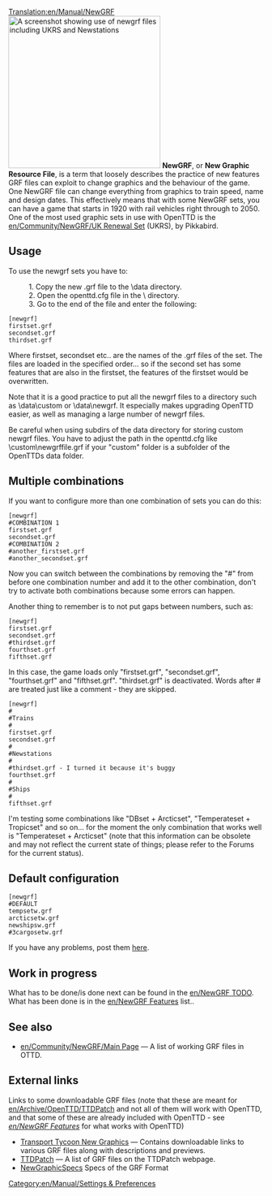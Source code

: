 [[Translation:en/Manual/NewGRF]]
[[File:en/Manual/Newgrfexampless.png|thumb|300px|right|A screenshot showing use of newgrf files including UKRS and Newstations]]
'''NewGRF''', or '''New Graphic Resource File''', is a term that loosely describes the practice of new features GRF files can exploit to change graphics and the behaviour of the game. One NewGRF file can change everything from graphics to train speed, name and design dates. This effectively means that with some NewGRF sets, you can have a game that starts in 1920 with rail vehicles right through to 2050. One of the most used graphic sets in use with OpenTTD is the [[en/Community/NewGRF/UK Renewal Set]] (UKRS), by Pikkabird.


== Usage ==
To use the newgrf sets you have to:

:1. Copy the new .grf file to the \data directory.
:2. Open the openttd.cfg file in the \ directory.
:3. Go to the end of the file and enter the following:

 [newgrf]
 firstset.grf
 secondset.grf
 thirdset.grf

Where firstset, secondset etc.. are the names of the .grf files of the set. The files are loaded in the specified order... so if the second set has some features that are also in the firstset, the features of the firstset would be overwritten.

Note that it is a good practice to put all the newgrf files to a directory such as \data\custom or \data\newgrf. It especially makes upgrading OpenTTD easier, as well as managing a large number of newgrf files.

Be careful when using subdirs of the data directory for storing custom newgrf files. You have to adjust the path in the openttd.cfg like \custom\newgrffile.grf if your "custom" folder is a subfolder of the OpenTTDs data folder.

== Multiple combinations ==
If you want to configure more than one combination of sets you can do this:

 [newgrf]
 #COMBINATION 1
 firstset.grf
 secondset.grf
 #COMBINATION 2
 #another_firstset.grf
 #another_secondset.grf

Now you can switch between the combinations by removing the "#" from before one combination number and add it to the other combination, don't try to activate both combinations because some errors can happen.

Another thing to remember is to not put gaps between numbers, such as:

 [newgrf]
 firstset.grf
 secondset.grf
 #thirdset.grf
 fourthset.grf
 fifthset.grf

In this case, the game loads only "firstset.grf", "secondset.grf", "fourthset.grf" and "fifthset.grf". "thirdset.grf" is deactivated. Words after # are treated just like a comment - they are skipped.

 [newgrf]
 #
 #Trains
 #
 firstset.grf
 secondset.grf
 #
 #Newstations
 #
 #thirdset.grf - I turned it because it's buggy
 fourthset.grf
 #
 #Ships
 #
 fifthset.grf

I'm testing some combinations like "DBset + Arcticset", "Temperateset + Tropicset" and so on... for the moment the only combination that works well is "Temperateset + Arcticset" (note that this information can be obsolete and may not reflect the current state of things; please refer to the Forums for the current status).

== Default configuration ==

 [newgrf]
 #DEFAULT
 tempsetw.grf
 arcticsetw.grf
 newshipsw.grf
 #3cargosetw.grf

If you have any problems, post them [http://www.tt-forums.net/viewtopic.php?t=9376 here].

== Work in progress ==

What has to be done/is done next can be found in the [[en/NewGRF TODO]]. What has been done is in the [[en/NewGRF Features]] list..

== See also ==
* [[en/Community/NewGRF/Main Page]] &mdash; A list of working GRF files in OTTD.

== External links ==

Links to some downloadable GRF files (note that these are meant for [[en/Archive/OpenTTD/TTDPatch]] and not all of them will work with OpenTTD, and that some of these are already included with OpenTTD - see ''[[en/NewGRF Features]]'' for what works with OpenTTD)

* [http://www.ewetel.net/~michael.blunck/ttd/ Transport Tycoon New Graphics] &mdash; Contains downloadable links to various GRF files along with descriptions and previews.
* [http://www.ttdpatch.net/newgrf.html TTDPatch] &mdash; A list of GRF files on the TTDPatch webpage.
* [http://wiki.ttdpatch.net/tiki-index.php?page=NewGraphicsSpecs NewGraphicSpecs] Specs of the GRF Format

[[Category:en/Manual/Settings & Preferences]]